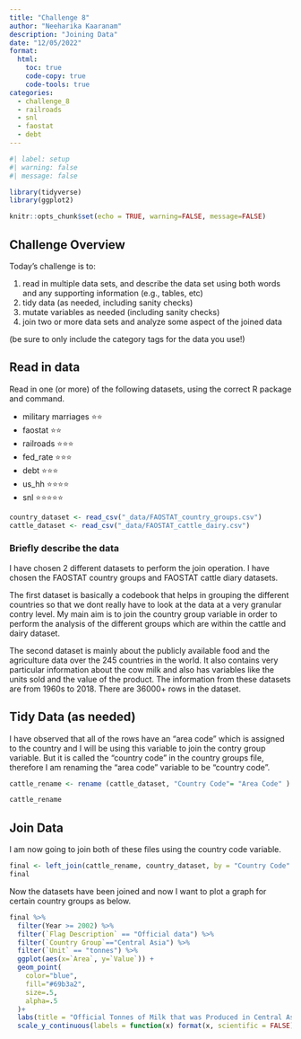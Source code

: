 ```yaml
---
title: "Challenge 8"
author: "Neeharika Kaaranam"
description: "Joining Data"
date: "12/05/2022"
format:
  html:
    toc: true
    code-copy: true
    code-tools: true
categories:
  - challenge_8
  - railroads
  - snl
  - faostat
  - debt
---
```


```r
#| label: setup
#| warning: false
#| message: false

library(tidyverse)
library(ggplot2)

knitr::opts_chunk$set(echo = TRUE, warning=FALSE, message=FALSE)
```

## Challenge Overview

Today's challenge is to:

1)  read in multiple data sets, and describe the data set using both words and any supporting information (e.g., tables, etc)
2)  tidy data (as needed, including sanity checks)
3)  mutate variables as needed (including sanity checks)
4)  join two or more data sets and analyze some aspect of the joined data

(be sure to only include the category tags for the data you use!)

## Read in data

Read in one (or more) of the following datasets, using the correct R package and command.

  - military marriages ⭐⭐
  - faostat ⭐⭐
  - railroads  ⭐⭐⭐
  - fed_rate ⭐⭐⭐
  - debt ⭐⭐⭐
  - us_hh ⭐⭐⭐⭐
  - snl ⭐⭐⭐⭐⭐

```r

country_dataset <- read_csv("_data/FAOSTAT_country_groups.csv")
cattle_dataset <- read_csv("_data/FAOSTAT_cattle_dairy.csv")

```

### Briefly describe the data

I have chosen 2 different datasets to perform the join operation. I have chosen the FAOSTAT country groups and FAOSTAT cattle diary datasets. 

The first dataset is basically a codebook that helps in grouping the different countries so that we dont really have to look at the data at a very granular contry level. My main aim is to join the country group variable in order to perform the analysis of the different groups which are within the cattle and dairy dataset.

The second dataset is mainly about the publicly available food and the agriculture data over the 245 countries in the world. It also contains very particular information about the cow milk and also has variables like the units sold and the value of the product. The information from these datasets are from 1960s to 2018. There are 36000+ rows in the dataset.

## Tidy Data (as needed)

I have observed that all of the rows have an "area code" which is assigned to the country and I will be using this variable to join the contry group variable. But it is called the "country code" in the country groups file, therefore I am renaming the "area code" variable to be "country code".

```r
cattle_rename <- rename (cattle_dataset, "Country Code"= "Area Code" )

cattle_rename

```

## Join Data

I am now going to join both of these files using the country code variable.

```r
final <- left_join(cattle_rename, country_dataset, by = "Country Code" )
final
```

Now the datasets have been joined and now I want to plot a graph for certain country groups as below.

```r
final %>%
  filter(Year >= 2002) %>%
  filter(`Flag Description` == "Official data") %>%
  filter(`Country Group`=="Central Asia") %>%
  filter(`Unit` == "tonnes") %>%
  ggplot(aes(x=`Area`, y=`Value`)) + 
  geom_point(
    color="blue",
    fill="#69b3a2",
    size=.5,
    alpha=.5
  )+
  labs(title = "Official Tonnes of Milk that was Produced in Central Asia from 2002-2018", x="Country", y="Cost of Milk") +
  scale_y_continuous(labels = function(x) format(x, scientific = FALSE)) 
```

